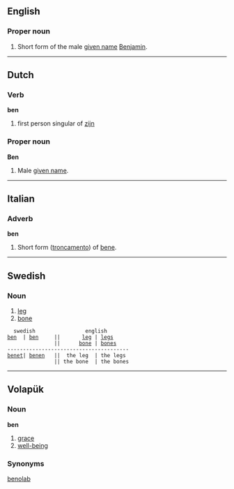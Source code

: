 ==English==
===Proper noun===
#Short form of the male [[given name]] [[Benjamin]].

----
==Dutch==
===Verb=== 
'''ben'''

# first person singular of [[zijn]]

===Proper noun===
'''Ben'''

# Male [[given name]].

----
==Italian==
===Adverb===
'''ben'''

#Short form ([[troncamento]]) of [[bene]].

----

==Swedish==
===Noun===

# [[leg]]
# [[bone]]

   swedish                english
 [[ben]]  | [[ben]]     ||       [[leg]] | [[legs]]
                ||      [[bone]] | [[bones]]
 ---------------------------------------
 [[benet]]| [[benen]]   ||  the leg  | the legs
                || the bone  | the bones

----

==Volapük==
===Noun=== 
'''ben'''

# [[grace]]
# [[well-being]]

===Synonyms===
[[benolab]]